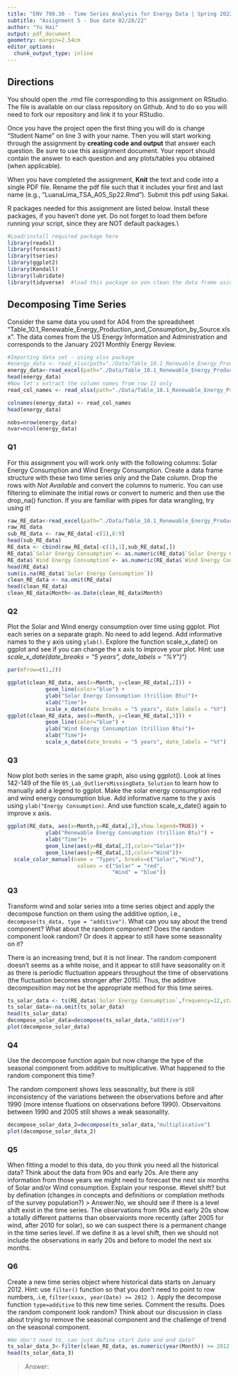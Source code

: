 ```yaml
---
title: "ENV 790.30 - Time Series Analysis for Energy Data | Spring 2022"
subtitle: "Assignment 5 - Due date 02/28/22"
author: "Yu Hai"
output: pdf_document
geometry: margin=2.54cm
editor_options: 
  chunk_output_type: inline
---
```


## Directions

You should open the .rmd file corresponding to this assignment on RStudio. The file is available on our class repository on Github. And to do so you will need to fork our repository and link it to your RStudio.

Once you have the project open the first thing you will do is change "Student Name" on line 3 with your name. Then you will start working through the assignment by **creating code and output** that answer each question. Be sure to use this assignment document. Your report should contain the answer to each question and any plots/tables you obtained (when applicable).

When you have completed the assignment, **Knit** the text and code into a single PDF file. Rename the pdf file such that it includes your first and last name (e.g., "LuanaLima_TSA_A05_Sp22.Rmd"). Submit this pdf using Sakai.

R packages needed for this assignment are listed below. Install these packages, if you haven't done yet. Do not forget to load them before running your script, since they are NOT default packages.\\

```r
#Load/install required package here
library(readxl)
library(forecast)
library(tseries)
library(ggplot2)
library(Kendall)
library(lubridate)
library(tidyverse)  #load this package so yon clean the data frame using pipes


```

## Decomposing Time Series

Consider the same data you used for A04 from the spreadsheet "Table_10.1_Renewable_Energy_Production_and_Consumption_by_Source.xlsx". The data comes from the US Energy Information and Administration and corresponds to the January 2021 Monthly Energy Review.

```r
#Importing data set - using xlsx package
#energy_data <- read_xlsx(path="./Data/Table_10.1_Renewable_Energy_Production_and_Consumption_by_Source.xlsx",startRow = 13,sheetIndex=1) #startRow is equivalent to skip on read.table
energy_data<-read_excel(path="./Data/Table_10.1_Renewable_Energy_Production_and_Consumption_by_Source.xlsx",skip=11)
head(energy_data)
#Now let's extract the column names from row 11 only
read_col_names <- read_xlsx(path="./Data/Table_10.1_Renewable_Energy_Production_and_Consumption_by_Source.xlsx",range = "A11:N11")

colnames(energy_data) <- read_col_names
head(energy_data)

nobs=nrow(energy_data)
nvar=ncol(energy_data)

```

### Q1

For this assignment you will work only with the following columns: Solar Energy Consumption and Wind Energy Consumption. Create a data frame structure with these two time series only and the Date column. Drop the rows with *Not Available* and convert the columns to numeric. You can use filtering to eliminate the initial rows or convert to numeric and then use the drop_na() function. If you are familiar with pipes for data wrangling, try using it!

```r
raw_RE_data<-read_excel(path="./Data/Table_10.1_Renewable_Energy_Production_and_Consumption_by_Source.xlsx",skip=10)
raw_RE_data
sub_RE_data <- raw_RE_data[-c(1),8:9]
head(sub_RE_data)
RE_data <- cbind(raw_RE_data[-c(1),1],sub_RE_data[,])
RE_data$`Solar Energy Consumption`<- as.numeric(RE_data$`Solar Energy Consumption`)
RE_data$`Wind Energy Consumption`<- as.numeric(RE_data$`Wind Energy Consumption`)
head(RE_data)
sum(is.na(RE_data$`Solar Energy Consumption`))
clean_RE_data <- na.omit(RE_data)
head(clean_RE_data)
clean_RE_data$Month<-as.Date(clean_RE_data$Month)
```

### Q2

Plot the Solar and Wind energy consumption over time using ggplot. Plot each series on a separate graph. No need to add legend. Add informative names to the y axis using `ylab()`. Explore the function scale_x\_date() on ggplot and see if you can change the x axis to improve your plot. Hint: use *scale_x\_date(date_breaks = "5 years", date_labels = "%Y")")*

```r
par(mfrow=c(1,2))

ggplot(clean_RE_data, aes(x=Month, y=clean_RE_data[,2])) +
            geom_line(color="blue") +
            ylab("Solar Energy Consumption (trillion Btu)")+
            xlab("Time")+
            scale_x_date(date_breaks = "5 years", date_labels = "%Y")
ggplot(clean_RE_data, aes(x=Month, y=clean_RE_data[,3])) +
            geom_line(color="blue") +
            ylab("Wind Energy Consumption (trillion Btu)")+
            xlab("Time")+
            scale_x_date(date_breaks = "5 years", date_labels = "%Y")
```

### Q3

Now plot both series in the same graph, also using ggplot(). Look at lines 142-149 of the file `05_Lab_OutliersMissingData_Solution` to learn how to manually add a legend to ggplot. Make the solar energy consumption red and wind energy consumption blue. Add informative name to the y axis using `ylab("Energy Consumption)`. And use function scale_x\_date() again to improve x axis.

```r
ggplot(RE_data, aes(x=Month,y=RE_data[,2],show.legend=TRUE)) +
            ylab("Renewable Energy Consumption (trillion Btu)") +
            xlab("Time")+
            geom_line(aes(y=RE_data[,2],color="Solar"))+
            geom_line(aes(y=RE_data[,3],color="Wind"))+
  scale_color_manual(name = "Types", breaks=c("Solar","Wind"),
                      values = c("Solar" = "red", 
                                 "Wind" = "blue"))


```

### Q3

Transform wind and solar series into a time series object and apply the decompose function on them using the additive option, i.e., `decompose(ts_data, type = "additive")`. What can you say about the trend component? What about the random component? Does the random component look random? Or does it appear to still have some seasonality on it?

There is an increasing trend, but it is not linear. The random component doesn't seems as a white noise, and it appear to still have seasonality on it as there is periodic fluctuation appears throughout the time of observations (the fluctuation becomes stronger after 2015). Thus, the additive decomposition may not be the appropriate method for this time seires. 
```r
ts_solar_data <- ts(RE_data$`Solar Energy Consumption`,frequency=12,start=c(1973, 1), end=c(2021, 09)) 
ts_solar_data<-na.omit(ts_solar_data)
head(ts_solar_data)
decompose_solar_data=decompose(ts_solar_data,"additive")
plot(decompose_solar_data)
```

### Q4

Use the decompose function again but now change the type of the seasonal component from additive to multiplicative. What happened to the random component this time?

The random component shows less seasonality, but there is still inconsistency of the variations between the observations before and after 1990 (more intense fluations on observations before 1990). Observaitons between 1990 and 2005 still shows a weak seasonality.
```r
decompose_solar_data_2=decompose(ts_solar_data,"multiplicative")
plot(decompose_solar_data_2)
```

### Q5

When fitting a model to this data, do you think you need all the historical data? Think about the data from 90s and early 20s. Are there any information from those years we might need to forecast the next six months of Solar and/or Wind consumption. Explain your response.
#level shift? but by defination  (changes in concepts and definitions or complation methods of the survey population?)
> Answer:No, we should see if there is a level shift exist in the time series. The observations from 90s and early 20s show a totally different patterns than observaionts more recently (after 2005 for wind, after 2010 for solar), so we can suspect there is a permanent change in the time series level. If we define it as a level shift, then we should not include the observations in early 20s and before to model the next six months.

### Q6

Create a new time series object where historical data starts on January 2012. Hint: use `filter()` function so that you don't need to point to row numbers, .i.e, `filter(xxxx, year(Date) >= 2012 )`. Apply the decompose function `type=additive` to this new time series. Comment the results. Does the random component look random? Think about our discussion in class about trying to remove the seasonal component and the challenge of trend on the seasonal component.

```r
#We don't need to, can just define start date and end date? 
ts_solar_data_3<-filter(clean_RE_data, as.numeric(year(Month)) >= 2012 )
head(ts_solar_data_3)

```

> Answer:



